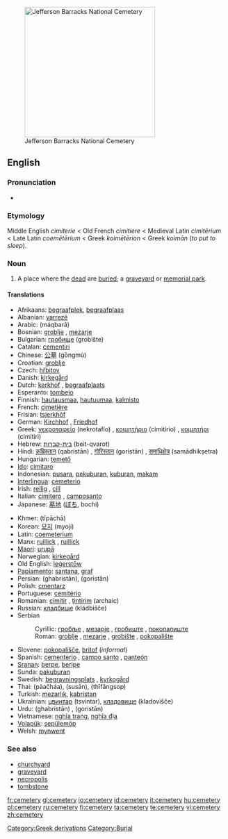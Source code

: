 [[Image:Jefferson Barracks National Cemetery.JPG|thumb|right|300px|Jefferson Barracks National Cemetery]]
==English==

===Pronunciation===
*{{IPA|/ˈsɛ.məˌtɛ.ɹi/}}

===Etymology===
Middle English ''cimiterie'' < Old French ''cimitiere'' < Medieval Latin ''cimitērium'' < Late Latin ''coemētērium'' < Greek  ''koimētērion'' < Greek ''koimān'' (''to put to sleep'').

===Noun===
{{wikipedia}}
{{en-noun|cemeter|ies}}

# A place where the [[dead]] are [[buried]]; a [[graveyard]] or [[memorial park]].

====Translations====
{{top}}
*Afrikaans: [[begraafplek]], [[begraafplaas]]
*Albanian: [[varrezë]] {{f}}
*Arabic: {{ARchar|[[مقبرة]]}} (máqbarâ) {{f}}
*Bosnian: [[groblje#Bosnian|groblje]] {{n}}, [[mezarje#Bosnian|mezarje]] {{n}}
*Bulgarian: [[гробище]] (grobište) {{n}}
*Catalan: [[cementiri]] {{m}}
*Chinese: [[公墓]] (gōngmù)
*Croatian: [[groblje#Croatian|groblje]] {{n}}
*Czech: [[hřbitov]] {{m}}
*Danish: [[kirkegård]] {{g|Danish}}
*Dutch: [[kerkhof]] {{n}}, [[begraafplaats]] {{f}}
*Esperanto: [[tombejo]]
*Finnish: [[hautausmaa]], [[hautuumaa]], [[kalmisto]]
*French: [[cimetière]] {{m}}
*Frisian: [[tsjerkhôf]] {{n}}
*German: [[Kirchhof]] {{m}}, [[Friedhof]] {{m}}
*Greek: [[νεκροταφείο]] (nekrotafío) {{n}}, [[κοιμητήριο]] (cimitírio) {{n}}, [[κοιμητήρι]] (cimitíri) {{n}}
*Hebrew: [[בית-קברות]] (beit-qvarot) {{m}}
*Hindi: [[क़ब्रिस्तान]] (qabristān) {{m}}, [[गोरिस्तान]] (goristān) {{m}}, [[समाधिक्षेत्र]] (samādhikṣetra) {{m}}
*Hungarian: [[temető]]
*[[Ido]]: [[cimitaro]]
*Indonesian: [[pusara]], [[pekuburan]], [[kubur|kuburan]], [[makam]]
*[[Interlingua]]: [[cemeterio]]
*Irish: [[reilig]] {{f}}, [[cill]] {{f}}
*Italian: [[cimitero]] {{m}}, [[camposanto]] {{m}}
*Japanese: [[墓地]] ([[ぼち]], bochi)
{{mid}}
*Khmer: {{KMchar|[[ទីប៉ាឆា]]}} (tīpāchā)
*Korean: [[묘지]] (myoji)
*Latin: [[coemeterium]] {{n}}
*Manx: [[ruillick]] {{f}}, [[ruillick]] {{g|Manx}}
*[[Maori]]: [[urupā]]
*Norwegian: [[kirkegård]] {{m}}
*Old English: [[legerstow|leġerstōw]] {{f}}
*[[Papiamento]]: [[santana]], [[graf]]
*Persian: {{FAchar|[[قبرستان]]}} (ghabristân), {{FAchar|[[گورستان]]}} (goristân)
*Polish: [[cmentarz]] {{m}}
*Portuguese: [[cemitério]] {{m}}
*Romanian: [[cimitir]] {{n}}, [[ţintirim]] {{n}} (archaic)
*Russian: [[кладбище]] (kládbišče) {{n}}
*Serbian
*:Cyrillic: [[гробље#Serbian|гробље]] {{n}}, [[мезарје#Serbian|мезарје]] {{n}}, [[гробиштe]] {{n}}, [[пoкoпaлиштe]] {{n}}
*:Roman: [[groblje#Serbian|groblje]] {{n}}, [[mezarje#Serbian|mezarje]] {{n}}, [[grobište]] {{n}}, [[pokopalište]] {{n}}
*Slovene: [[pokopališče]], [[britof]] (''informal'')
*Spanish: [[cementerio]] {{m}}, [[campo santo]] {{m}}, [[panteón]] {{m}} {{italbrac|Andes|Caribbean|Central America|Mexico}}
*[[Sranan]]: [[berpe]], [[beripe]]
*Sunda: [[pakuburan]]
*Swedish: [[begravningsplats]] {{c}}, [[kyrkogård]] {{c}}
*Thai: {{THchar|[[ป่าช้า]]}} (pàačháa), {{THchar|[[สุสาน]]}} (susān), {{THchar|[[ที่ฝังศพ]]}} (thīfângsop)
*Turkish: [[mezarlık]], [[kabristan]]
*Ukrainian: [[цвинтар]] (tsvintar), [[кладовище]] (kladovišče) {{n}}
*Urdu: {{URchar|[[قبرستان]]}} (ghabristān) {{m}}, {{URchar|[[گورستان]]}} (goristān) {{m}}
*Vietnamese: [[nghĩa trang]], [[nghĩa địa]]
*[[Volapük]]: [[sepülemöp]]
*Welsh: [[mynwent]] {{f|Welsh}}
{{bottom}}

===See also===
*[[churchyard]]
*[[graveyard]]
*[[necropolis]]
*[[tombstone]]

[[Category:Greek derivations]]
[[Category:Burial]]

[[fr:cemetery]]
[[gl:cemetery]]
[[io:cemetery]]
[[id:cemetery]]
[[it:cemetery]]
[[hu:cemetery]]
[[pl:cemetery]]
[[ru:cemetery]]
[[fi:cemetery]]
[[ta:cemetery]]
[[te:cemetery]]
[[vi:cemetery]]
[[zh:cemetery]]